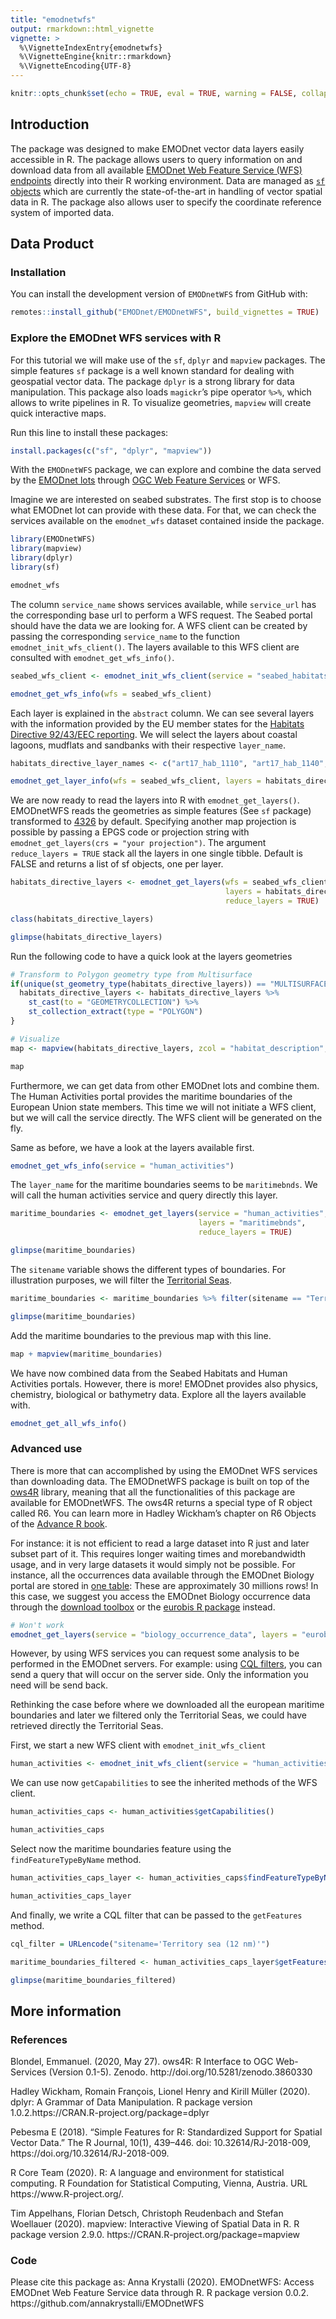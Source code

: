 ```yaml
---
title: "emodnetwfs"
output: rmarkdown::html_vignette
vignette: >
  %\VignetteIndexEntry{emodnetwfs}
  %\VignetteEngine{knitr::rmarkdown}
  %\VignetteEncoding{UTF-8}
---
```


```r
knitr::opts_chunk$set(echo = TRUE, eval = TRUE, warning = FALSE, collapse = TRUE, comment = "#>")
```


## Introduction

The package was designed to make EMODnet vector data layers easily accessible in R. The package allows users to query information on and download data from all available [EMODnet Web Feature Service (WFS) endpoints](https://www.emodnet.eu/en/data) directly into their R working environment. Data are managed as [`sf` objects](https://r-spatial.github.io/sf/) which are currently the state-of-the-art in handling of vector spatial data in R. The package also allows user to specify the coordinate reference system of imported data.

## Data Product
### Installation

You can install the development version of `EMODnetWFS` from GitHub with:

```r
remotes::install_github("EMODnet/EMODnetWFS", build_vignettes = TRUE)
```

### Explore the EMODnet WFS services with R

For this tutorial we will make use of the `sf`,  `dplyr`  and `mapview` packages. The simple features `sf` package is a well known standard for dealing with geospatial vector data. The package `dplyr` is a strong library for data manipulation. This package also loads `magickr`'s pipe operator `%>%`, which allows to write pipelines in R. To visualize geometries,  `mapview` will create quick interactive maps.

Run this line to install these packages:

```r
install.packages(c("sf", "dplyr", "mapview"))
```



With the `EMODnetWFS` package, we can explore and combine the data served by the [EMODnet lots ](https://www.emodnet.eu/en/portals) through [OGC Web Feature Services](https://en.wikipedia.org/wiki/Web_Feature_Service) or WFS. 

Imagine we are interested on seabed substrates. The first stop is to choose what EMODnet lot can provide with these data. For that, we can check the services available on the `emodnet_wfs` dataset contained inside the package. 

```r
library(EMODnetWFS)
library(mapview)
library(dplyr)
library(sf)

emodnet_wfs
```



The column `service_name` shows services available, while  `service_url` has the corresponding base url to perform a WFS request. The Seabed portal should have the data we are looking for. A WFS client can be created by passing the corresponding `service_name` to the function `emodnet_init_wfs_client()`. The layers available to this WFS client are consulted with `emodnet_get_wfs_info()`.

```r
seabed_wfs_client <- emodnet_init_wfs_client(service = "seabed_habitats_general_datasets_and_products")

emodnet_get_wfs_info(wfs = seabed_wfs_client)
```



Each layer is explained in the `abstract` column. We can see several layers with the information provided by the EU member states for the [Habitats Directive 92/43/EEC reporting](https://www.eea.europa.eu/data-and-maps/data/article-17-database-habitats-directive-92-43-eec-2). We will select the layers about coastal lagoons, mudflats and sandbanks with their respective `layer_name`.

```r
habitats_directive_layer_names <- c("art17_hab_1110", "art17_hab_1140", "art17_hab_1150")

emodnet_get_layer_info(wfs = seabed_wfs_client, layers = habitats_directive_layer_names)
```



We are now ready to read the layers into R with `emodnet_get_layers()`. EMODnetWFS reads the geometries as simple features (See `sf` package) transformed to [4326](https://epsg.io/4326) by default. Specifying another map projection is possible by passing a EPGS code or projection string with `emodnet_get_layers(crs = "your projection")`. The argument `reduce_layers = TRUE` stack all the layers in one single tibble. Default is FALSE and returns a list of sf objects, one per layer.

```r
habitats_directive_layers <- emodnet_get_layers(wfs = seabed_wfs_client, 
                                                layers = habitats_directive_layer_names, 
                                                reduce_layers = TRUE)  

class(habitats_directive_layers)

glimpse(habitats_directive_layers)
```



Run the following code to have a quick look at the layers geometries
```r
# Transform to Polygon geometry type from Multisurface
if(unique(st_geometry_type(habitats_directive_layers)) == "MULTISURFACE"){
  habitats_directive_layers <- habitats_directive_layers %>% 
    st_cast(to = "GEOMETRYCOLLECTION") %>% 
    st_collection_extract(type = "POLYGON")
}

# Visualize
map <- mapview(habitats_directive_layers, zcol = "habitat_description", burst = TRUE)

map
```


Furthermore, we can get data from other EMODnet lots and combine them. The Human Activities portal provides the maritime boundaries of the European Union state members. This time we will not initiate a WFS client, but we will call the service directly. The WFS client will be generated on the fly.

Same as before, we have a look at the layers available first.

```r
emodnet_get_wfs_info(service = "human_activities")
```



The `layer_name` for the maritime boundaries seems to be `maritimebnds`. We will call the human activities service and query directly this layer.

```r
maritime_boundaries <- emodnet_get_layers(service = "human_activities", 
                                          layers = "maritimebnds", 
                                          reduce_layers = TRUE)

glimpse(maritime_boundaries)
```


The `sitename` variable shows the different types of boundaries. For illustration purposes, we will filter the [Territorial Seas](https://www.un.org/depts/los/convention_agreements/texts/unclos/part2.htm). 

```r
maritime_boundaries <- maritime_boundaries %>% filter(sitename == "Territory sea (12 nm)")

glimpse(maritime_boundaries)
```



Add the maritime boundaries to the previous map with this line.
```r
map + mapview(maritime_boundaries)
```


We have now combined data from the Seabed Habitats and Human Activities portals. However, there is more! EMODnet provides also physics, chemistry, biological or bathymetry data. Explore all the layers available with.

```r
emodnet_get_all_wfs_info()
```



### Advanced use

There is more that can accomplished by using the EMODnet WFS services than downloading data. The EMODnetWFS package is built on top of the [ows4R](https://github.com/eblondel/ows4R) library, meaning that all the functionalities of this package are available for EMODnetWFS. The ows4R returns a special type of R object called R6. You can learn more in Hadley Wickham's chapter on R6 Objects of the [Advance R book](https://adv-r.hadley.nz/r6.html).

For instance: it is not efficient to read a large dataset into R just and later subset part of it. This requires longer waiting times and morebandwidth usage, and in very large datasets it would simply not be possible. For instance, all the occurrences data available through the EMODnet Biology portal are stored in [one table](https://www.emodnet-biology.eu/emodnet-data-format): These are approximately 30 millions rows! In this case, we suggest you access the EMODnet Biology occurrence data through the [download toolbox](https://www.emodnet-biology.eu/toolbox/) or the [eurobis R package](https://github.com/lifewatch/eurobis/) instead.

```r
# Won't work
emodnet_get_layers(service = "biology_occurrence_data", layers = "eurobis-obisenv")
```



However, by using WFS services you can request some analysis to be performed in the EMODnet servers. For example: using [CQL filters](https://docs.geoserver.org/stable/en/user/tutorials/cql/cql_tutorial.html), you can send a query that will occur on the server side. Only the information you need will be send back. 

Rethinking the case before where we downloaded all the european maritime boundaries and later we filtered only the Territorial Seas, we could have retrieved directly the Territorial Seas. 

First, we start a new WFS client with `emodnet_init_wfs_client`

```r
human_activities <- emodnet_init_wfs_client(service = "human_activities")
```



We can use now `getCapabilities` to see the inherited methods of the WFS client.

```r
human_activities_caps <- human_activities$getCapabilities()

human_activities_caps
```



Select now the maritime boundaries feature using the `findFeatureTypeByName` method.

```r
human_activities_caps_layer <- human_activities_caps$findFeatureTypeByName("emodnet:maritimebnds")

human_activities_caps_layer
```



And finally, we write a CQL filter that can be passed to the `getFeatures` method.

```r
cql_filter = URLencode("sitename='Territory sea (12 nm)'")

maritime_boundaries_filtered <- human_activities_caps_layer$getFeatures(cql_filter = cql_filter)

glimpse(maritime_boundaries_filtered)
```



## More information

### References

Blondel, Emmanuel. (2020, May 27). ows4R: R Interface to OGC Web-Services (Version 0.1-5). Zenodo. http://doi.org/10.5281/zenodo.3860330

Hadley Wickham, Romain François, Lionel Henry and Kirill Müller (2020). dplyr: A Grammar of Data Manipulation. R package version 1.0.2.https://CRAN.R-project.org/package=dplyr

Pebesma E (2018). “Simple Features for R: Standardized Support for Spatial Vector Data.” The R Journal, 10(1), 439–446. doi: 10.32614/RJ-2018-009, https://doi.org/10.32614/RJ-2018-009. 

R Core Team (2020). R: A language and environment for statistical computing. R Foundation for Statistical Computing, Vienna, Austria. URL https://www.R-project.org/.

Tim Appelhans, Florian Detsch, Christoph Reudenbach and Stefan Woellauer (2020). mapview: Interactive Viewing of Spatial Data in R. R package version 2.9.0. https://CRAN.R-project.org/package=mapview

### Code

Please cite this package as: Anna Krystalli (2020). EMODnetWFS: Access EMODnet Web Feature Service data through R. R package version 0.0.2. https://github.com/annakrystalli/EMODnetWFS
